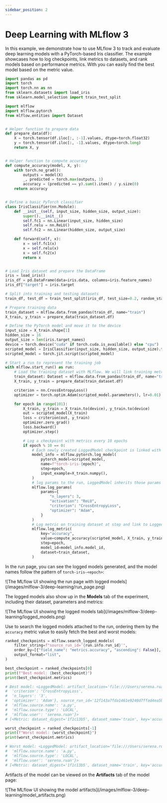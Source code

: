 ```yaml
---
sidebar_position: 2
---
```



# Deep Learning with MLflow 3

In this example, we demonstrate how to use MLflow 3 to track and evaluate deep learning models with a PyTorch-based Iris classifier.
The example showcases how to log checkpoints, link metrics to datasets, and rank models based on performance metrics.
With <APILink fn="mlflow.search_logged_models" /> you can easily find the best model based on the metric value.

```python
import pandas as pd
import torch
import torch.nn as nn
from sklearn.datasets import load_iris
from sklearn.model_selection import train_test_split

import mlflow
import mlflow.pytorch
from mlflow.entities import Dataset


# Helper function to prepare data
def prepare_data(df):
    X = torch.tensor(df.iloc[:, :-1].values, dtype=torch.float32)
    y = torch.tensor(df.iloc[:, -1].values, dtype=torch.long)
    return X, y


# Helper function to compute accuracy
def compute_accuracy(model, X, y):
    with torch.no_grad():
        outputs = model(X)
        _, predicted = torch.max(outputs, 1)
        accuracy = (predicted == y).sum().item() / y.size(0)
    return accuracy


# Define a basic PyTorch classifier
class IrisClassifier(nn.Module):
    def __init__(self, input_size, hidden_size, output_size):
        super().__init__()
        self.fc1 = nn.Linear(input_size, hidden_size)
        self.relu = nn.ReLU()
        self.fc2 = nn.Linear(hidden_size, output_size)

    def forward(self, x):
        x = self.fc1(x)
        x = self.relu(x)
        x = self.fc2(x)
        return x


# Load Iris dataset and prepare the DataFrame
iris = load_iris()
iris_df = pd.DataFrame(data=iris.data, columns=iris.feature_names)
iris_df["target"] = iris.target

# Split into training and testing datasets
train_df, test_df = train_test_split(iris_df, test_size=0.2, random_state=42)

# Prepare training data
train_dataset = mlflow.data.from_pandas(train_df, name="train")
X_train, y_train = prepare_data(train_dataset.df)

# Define the PyTorch model and move it to the device
input_size = X_train.shape[1]
hidden_size = 16
output_size = len(iris.target_names)
device = torch.device("cuda" if torch.cuda.is_available() else "cpu")
scripted_model = IrisClassifier(input_size, hidden_size, output_size).to(device)
scripted_model = torch.jit.script(scripted_model)

# Start a run to represent the training job
with mlflow.start_run() as run:
    # Load the training dataset with MLflow. We will link training metrics to this dataset.
    train_dataset: Dataset = mlflow.data.from_pandas(train_df, name="train")
    X_train, y_train = prepare_data(train_dataset.df)

    criterion = nn.CrossEntropyLoss()
    optimizer = torch.optim.Adam(scripted_model.parameters(), lr=0.01)

    for epoch in range(101):
        X_train, y_train = X_train.to(device), y_train.to(device)
        out = scripted_model(X_train)
        loss = criterion(out, y_train)
        optimizer.zero_grad()
        loss.backward()
        optimizer.step()

        # Log a checkpoint with metrics every 10 epochs
        if epoch % 10 == 0:
            # Each newly created LoggedModel checkpoint is linked with its name and step
            model_info = mlflow.pytorch.log_model(
                pytorch_model=scripted_model,
                name=f"torch-iris-{epoch}",
                step=epoch,
                input_example=X_train.numpy(),
            )
            # log params to the run, LoggedModel inherits those params
            mlflow.log_params(
                params={
                    "n_layers": 3,
                    "activation": "ReLU",
                    "criterion": "CrossEntropyLoss",
                    "optimizer": "Adam",
                }
            )
            # Log metric on training dataset at step and link to LoggedModel
            mlflow.log_metric(
                key="accuracy",
                value=compute_accuracy(scripted_model, X_train, y_train),
                step=epoch,
                model_id=model_info.model_id,
                dataset=train_dataset,
            )
```

In the run page, you can see the logged models generated, and the model names follow the pattern of `torch-iris-<epoch>`:

<div className="center-div" style={{ width: "100%" }}>
    ![The MLflow UI showing the run page with logged models](/images/mlflow-3/deep-learning/run_page.png)
</div>

The logged models also show up in the **Models** tab of the experiment, including their dataset, parameters and metrics:

<div className="center-div" style={{ width: "100%" }}>
    ![The MLflow UI showing the logged models tab](/images/mlflow-3/deep-learning/logged_models.png)
</div>

Use **<APILink fn="mlflow.search_logged_models" />** to search the logged models attached to the run, ordering them by the `accuracy` metric value to easily fetch the best and worst models:

```python
ranked_checkpoints = mlflow.search_logged_models(
    filter_string=f"source_run_id='{run.info.run_id}'",
    order_by=[{"field_name": "metrics.accuracy", "ascending": False}],
    output_format="list",
)

best_checkpoint = ranked_checkpoints[0]
print(f"Best model: {best_checkpoint}")
print(best_checkpoint.metrics)

# Best model: <LoggedModel: artifact_location='file:///Users/serena.ruan/Documents/repos/mlflow-3-doc/mlruns/0/models/41bd5a16-25a6-447b-90e0-0f7b7e5cb6cf/artifacts', creation_timestamp=1743734069924, experiment_id='0', last_updated_timestamp=1743734075018, metrics=[<Metric: dataset_digest='1f1c13b5', dataset_name='train', key='accuracy', model_id='41bd5a16-25a6-447b-90e0-0f7b7e5cb6cf', run_id='12f143a7fda1461e9240d7ffad4ea5bd', step=100, timestamp=1743734075029, value=0.975>], model_id='41bd5a16-25a6-447b-90e0-0f7b7e5cb6cf', model_type='', model_uri='models:/41bd5a16-25a6-447b-90e0-0f7b7e5cb6cf', name='torch-iris-100', params={'activation': 'ReLU',
#  'criterion': 'CrossEntropyLoss',
#  'n_layers': '3',
#  'optimizer': 'Adam'}, source_run_id='12f143a7fda1461e9240d7ffad4ea5bd', status=<LoggedModelStatus.READY: 'READY'>, status_message='', tags={'mlflow.source.git.commit': '7324c807f07a1766d4b951733e3d723504b4576e',
#  'mlflow.source.name': 'a.py',
#  'mlflow.source.type': 'LOCAL',
#  'mlflow.user': 'serena.ruan'}>
# [<Metric: dataset_digest='1f1c13b5', dataset_name='train', key='accuracy', model_id='41bd5a16-25a6-447b-90e0-0f7b7e5cb6cf', run_id='12f143a7fda1461e9240d7ffad4ea5bd', step=100, timestamp=1743734075029, value=0.975>]

worst_checkpoint = ranked_checkpoints[-1]
print(f"Worst model: {worst_checkpoint}")
print(worst_checkpoint.metrics)

# Worst model: <LoggedModel: artifact_location='file:///Users/serena.ruan/Documents/repos/mlflow-3-doc/mlruns/0/models/0d789084-9a3b-4b85-9d43-6a148c014b7e/artifacts', creation_timestamp=1743734016290, experiment_id='0', last_updated_timestamp=1743734022728, metrics=[<Metric: dataset_digest='1f1c13b5', dataset_name='train', key='accuracy', model_id='0d789084-9a3b-4b85-9d43-6a148c014b7e', run_id='12f143a7fda1461e9240d7ffad4ea5bd', step=0, timestamp=1743734022737, value=0.3>], model_id='0d789084-9a3b-4b85-9d43-6a148c014b7e', model_type='', model_uri='models:/0d789084-9a3b-4b85-9d43-6a148c014b7e', name='torch-iris-0', params={}, source_run_id='12f143a7fda1461e9240d7ffad4ea5bd', status=<LoggedModelStatus.READY: 'READY'>, status_message='', tags={'mlflow.source.git.commit': '7324c807f07a1766d4b951733e3d723504b4576e',
#  'mlflow.source.name': 'a.py',
#  'mlflow.source.type': 'LOCAL',
#  'mlflow.user': 'serena.ruan'}>
# [<Metric: dataset_digest='1f1c13b5', dataset_name='train', key='accuracy', model_id='0d789084-9a3b-4b85-9d43-6a148c014b7e', run_id='12f143a7fda1461e9240d7ffad4ea5bd', step=0, timestamp=1743734022737, value=0.3>]
```

Artifacts of the model can be viewed on the **Artifacts** tab of the model page:

<div className="center-div" style={{ width: "100%" }}>
    ![The MLflow UI showing the model artifacts](/images/mlflow-3/deep-learning/model_artifacts.png)
</div>

